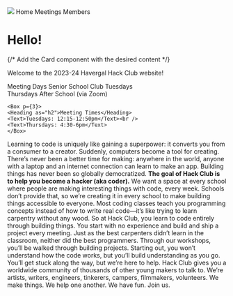 
<Container>

<Flex as="nav">
  <Image src={"https://assets.hackclub.com/flag-orpheus-top.svg"} />
  <NavLink href="#!" p={2}>
    Home
  </NavLink>
  <NavLink href="#!" p={2}>
    Meetings
  </NavLink>
  <NavLink href="#!" p={2}>
    Members
  </NavLink>
</Flex>

</Container>


<Container>

# Hello!

{/* Add the Card component with the desired content */}

Welcome to the 2023-24 Havergal Hack Club website!

<Card>
<Flex justifyContent="space-evenly">
    <Box p={3}>
    <Heading as="h2">Meeting Days</Heading>
    <Text>Senior School Club Tuesdays</Text><br />
    <Text>Thursdays After School (via Zoom)</Text>
    </Box>

    <Box p={3}>
    <Heading as="h2">Meeting Times</Heading>
    <Text>Tuesdays: 12:15-12:50pm</Text><br />
    <Text>Thursdays: 4:30-6pm</Text>
    </Box>
</Flex>
</Card>

Learning to code is uniquely like gaining a superpower: it converts you from a consumer to a creator. Suddenly, computers become a tool for creating.
There’s never been a better time for making: anywhere in the world, anyone with a laptop and an internet connection can learn to make an app. Building things has never been so globally democratized.
**The goal of Hack Club is to help you become a hacker (aka coder).** We want a space at every school where people are making interesting things with code, every week. Schools don’t provide that, so we’re creating it in every school to make building things accessible to everyone.
Most coding classes teach you programming concepts instead of how to write real code—it’s like trying to learn carpentry without any wood. So at Hack Club, you learn to code entirely through building things. You start with no experience and build and ship a project every meeting.
Just as the best carpenters didn’t learn in the classroom, neither did the best programmers. Through our <Link href="https://hackclub.com/workshops">workshops</Link>, you’ll be walked through building projects. Starting out, you won’t understand how the code works, but you’ll build understanding as you go. You’ll get stuck along the way, but we’re here to help.
Hack Club gives you a worldwide community of thousands of other young makers to talk to. We’re artists, writers, engineers, tinkerers, campers, filmmakers, volunteers. We make things. We help one another. We have fun. Join us.

</Container>